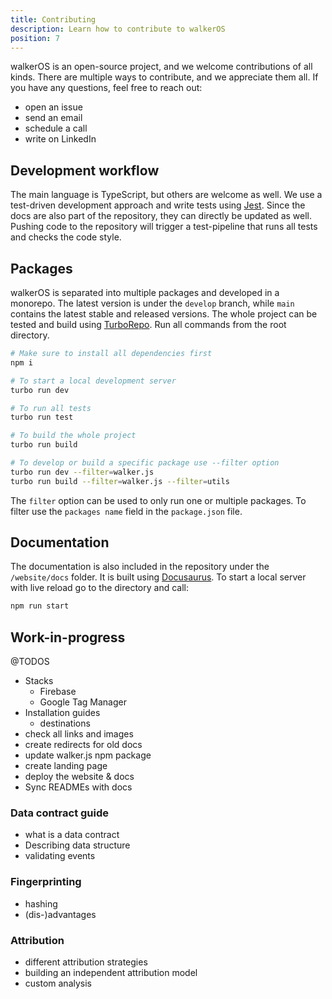 ```yaml
---
title: Contributing
description: Learn how to contribute to walkerOS
position: 7
---
```



walkerOS is an open-source project, and we welcome contributions of all kinds.
There are multiple ways to contribute, and we appreciate them all. If you have
any questions, feel free to reach out:

- <Link to="https://github.com/elbwalker/walkerOS/issues">open an issue</Link>
- <Link to="mailto:hello@elbwalker.com">send an email</Link>
- <Link to="https://calendly.com/elb-alexander/30min">schedule a call</Link>
- <Link to="https://www.linkedin.com/in/alexanderkirtzel/">
    write on LinkedIn
  </Link>

## Development workflow

The main language is TypeScript, but others are welcome as well. We use a
test-driven development approach and write tests using
[Jest](https://jestjs.io/). Since the docs are also part of the repository, they
can directly be updated as well. Pushing code to the repository will trigger a
test-pipeline that runs all tests and checks the code style.

## Packages

walkerOS is separated into multiple packages and developed in a monorepo. The
latest version is under the `develop` branch, while `main` contains the latest
stable and released versions. The whole project can be tested and build using
[TurboRepo](https://turbo.build/repo/). Run all commands from the root
directory.

```bash
# Make sure to install all dependencies first
npm i

# To start a local development server
turbo run dev

# To run all tests
turbo run test

# To build the whole project
turbo run build

# To develop or build a specific package use --filter option
turbo run dev --filter=walker.js
turbo run build --filter=walker.js --filter=utils
```

The `filter` option can be used to only run one or multiple packages. To filter
use the `packages name` field in the `package.json` file.

## Documentation

The documentation is also included in the repository under the `/website/docs`
folder. It is built using [Docusaurus](https://docusaurus.io/). To start a local
server with live reload go to the directory and call:

```bash
npm run start
```

## Work-in-progress

@TODOS

- Stacks
  - Firebase
  - Google Tag Manager
- Installation guides
  - destinations
- check all links and images
- create redirects for old docs
- update walker.js npm package
- create landing page
- deploy the website & docs
- Sync READMEs with docs

### Data contract guide

- what is a data contract
- Describing data structure
- validating events

### Fingerprinting

- hashing
- (dis-)advantages

### Attribution

- different attribution strategies
- building an independent attribution model
- custom analysis
